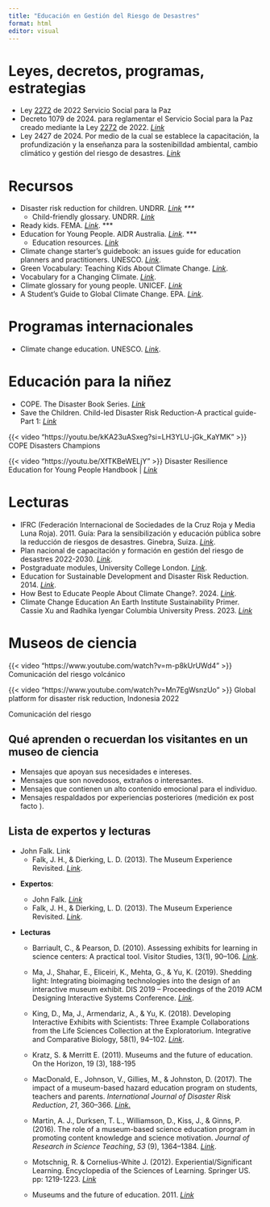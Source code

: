 ```yaml
---
title: "Educación en Gestión del Riesgo de Desastres"
format: html
editor: visual
---
```


# Leyes, decretos, programas, estrategias

-   Ley [2272](https://www.funcionpublica.gov.co/eva/gestornormativo/norma.php?i=197883#2272 "vinculo") de 2022 Servicio Social para la Paz
-   Decreto 1079 de 2024. para reglamentar el Servicio Social para la Paz creado mediante la Ley [2272](https://www.funcionpublica.gov.co/eva/gestornormativo/norma.php?i=197883#2272 "vinculo") de 2022. [*Link*](https://www.funcionpublica.gov.co/eva/gestornormativo/norma.php?i=249476)
-   Ley 2427 de 2024. Por medio de la cual se establece la capacitación, la profundización y la enseñanza para la sostenibilldad ambiental, cambio climático y gestión del riesgo de desastres. [*Link*](https://www.funcionpublica.gov.co/eva/gestornormativo/norma.php?i=250916)

# Recursos

-   Disaster risk reduction for children. UNDRR. [*Link*](https://www.undrr.org/implementing-sendai-framework/sendai-framework-action/disaster-risk-reduction-for-children) *\*\*\**
    -   Child-friendly glossary. UNDRR. [*Link*](https://www.preventionweb.net/publication/child-friendly-glossary)
-   Ready kids. FEMA. [*Link*](https://www.ready.gov/es/kids). \*\*\*
-   Education for Young People. AIDR Australia. [*Link*](https://schools.aidr.org.au/). \*\*\*
    -   Education resources. [*Link*](https://schools.aidr.org.au/disaster-resilience-education/teaching-resources/#/)
-   Climate change starter's guidebook: an issues guide for education planners and practitioners. UNESCO. [*Link*](https://unesdoc.unesco.org/ark:/48223/pf0000211136).
-   Green Vocabulary: Teaching Kids About Climate Change. [*Link*](https://www.performingenglish.net/green-vocabulary-teaching-kids-about-climate-change/).
-   Vocabulary for a Changing Climate. [*Link*](https://kidsagainstclimatechange.co/vocabulary-for-a-changing-climate/).
-   Climate glossary for young people. UNICEF. [*Link*](https://www.unicef.org/lac/media/19321/file/climate-glossary-for-young-people.pdf)
-   A Student's Guide to Global Climate Change. EPA. [*Link*](https://archive.epa.gov/climatechange/kids/glossary.html).

# Programas internacionales

-   Climate change education. UNESCO. [*Link*](https://www.unesco.org/en/climate-change/education).

# Educación para la niñez

-   COPE. The Disaster Book Series. [*Link*](https://cope-disaster-champions.com/)
-   Save the Children. Child-led Disaster Risk Reduction-A practical guide-Part 1: [*Link*](https://resourcecentre.savethechildren.net/document/child-led-disaster-risk-reduction-practical-guide-part-1https://resourcecentre.savethechildren.net/document/child-led-disaster-risk-reduction-practical-guide-part-1)

::: {layout-ncol="2"}
{{< video "https://youtu.be/kKA23uASxeg?si=LH3YLU-jGk_KaYMK" >}} COPE Disasters Champions

{{< video "https://youtu.be/XfTKBeWELjY" >}} Disaster Resilience Education for Young People Handbook \| [*Link*](https://knowledge.aidr.org.au/resources/handbook-disaster-resilience-education-for-young-people/)
:::

# Lecturas

-   IFRC (Federación Internacional de Sociedades de la Cruz Roja y Media Luna Roja). 2011. Guía: Para la sensibilización y educación pública sobre la reducción de riesgos de desastres. Ginebra, Suiza. [*Link*](https://www.preventionweb.net/files/61592_302200publicawarenessddrguidees.pdf).
-   Plan nacional de capacitación y formación en gestión del riesgo de desastres 2022-2030. [*Link*](https://repositorio.gestiondelriesgo.gov.co/handle/20.500.11762/38718?fbclid=IwAR18I1UGQjs6QY50qGJiSpHwZSovFTo_q9wL8p4Q0k7jh9bBsOUFgX5aqrk).
-   Postgraduate modules, University College London. [*Link*](https://www.ucl.ac.uk/risk-disaster-reduction/study/postgraduate-modules).
-   Education for Sustainable Development and Disaster Risk Reduction. 2014. [*Link*](https://books.google.com.co/books?id=SCM9BAAAQBAJ).
-   How Best to Educate People About Climate Change?. 2024. [*Link*](https://news.climate.columbia.edu/2024/01/22/how-best-to-educate-people-about-climate-change/#:~:text=Climate%20change%20is%20multidimensional%20and,%2C%20biology%2C%20geochemistry%20and%20economics.).
-   Climate Change Education An Earth Institute Sustainability Primer. Cassie Xu and Radhika Iyengar Columbia University Press. 2023. [*Link*](https://books.google.com.co/books?id=0brFEAAAQBAJ&printsec=frontcover&dq=Climate+Change+Education+An+Earth+Institute+Sustainability+Primer&hl=es-419&newbks=1&newbks_redir=0&sa=X&redir_esc=y#v=onepage&q=Climate%20Change%20Education%20An%20Earth%20Institute%20Sustainability%20Primer&f=false)

# Museos de ciencia

::: {layout-ncol="2"}
{{< video "https://www.youtube.com/watch?v=m-p8kUrUWd4" >}} Comunicación del riesgo volcánico

{{< video "https://www.youtube.com/watch?v=Mn7EgWsnzUo" >}} Global platform for disaster risk reduction, Indonesia 2022

Comunicación del riesgo
:::

::: callout-tip
## Qué aprenden o recuerdan los visitantes en un museo de ciencia

-   Mensajes que apoyan sus necesidades e intereses.
-   Mensajes que son novedosos, extraños o interesantes.
-   Mensajes que contienen un alto contenido emocional para el individuo.
-   Mensajes respaldados por experiencias posteriores (medición ex post facto ).
:::

## Lista de expertos y lecturas

-   John Falk. Link
    -   Falk, J. H., & Dierking, L. D. (2013). The Museum Experience Revisited. [*Link*](https://books.google.com.co/books?id=Pzo3-SI3DPAC&printsec=frontcover&source=gbs_ge_summary_r&cad=0#v=onepage&q&f=false).

<!-- -->

-   **Expertos**:

    -   John Falk. [*Link*](https://scholar.google.com/citations?user=1hytoUMAAAAJ&hl=en&oi=sra)
    -   Falk, J. H., & Dierking, L. D. (2013). The Museum Experience Revisited. [*Link*](https://doi.org/10.4324/9781315417851).

-   **Lecturas**

    -   Barriault, C., & Pearson, D. (2010). Assessing exhibits for learning in science centers: A practical tool. Visitor Studies, 13(1), 90–106. [*Link*](https://doi.org/10.1080/10645571003618824).

    -   Ma, J., Shahar, E., Eliceiri, K., Mehta, G., & Yu, K. (2019). Shedding light: Integrating bioimaging technologies into the design of an interactive museum exhibit. DIS 2019 – Proceedings of the 2019 ACM Designing Interactive Systems Conference. [*Link*](https://doi.org/10.1145/3322276.3322299).

    -   King, D., Ma, J., Armendariz, A., & Yu, K. (2018). Developing Interactive Exhibits with Scientists: Three Example Collaborations from the Life Sciences Collection at the Exploratorium. Integrative and Comparative Biology, 58(1), 94–102. [*Link*](https://doi.org/10.1093/icb/icy010).

    -   Kratz, S. & Merritt E. (2011). Museums and the future of education. On the Horizon, 19 (3), 188-195

    -   MacDonald, E., Johnson, V., Gillies, M., & Johnston, D. (2017). The impact of a museum-based hazard education program on students, teachers and parents. *International Journal of Disaster Risk Reduction*, *21*, 360–366. [*Link*.](https://doi.org/10.1016/j.ijdrr.2017.01.010)

    -   Martin, A. J., Durksen, T. L., Williamson, D., Kiss, J., & Ginns, P. (2016). The role of a museum-based science education program in promoting content knowledge and science motivation. *Journal of Research in Science Teaching*, *53* (9), 1364–1384. [*Link*](https://doi.org/10.1002/tea.21332).

    -   Motschnig, R. & Cornelius-White J. (2012). Experiential/Significant Learning. Encyclopedia of the Sciences of Learning. Springer US. pp: 1219-1223. [*Link*](https://doi.org/10.1007/978-1-4419-1428-6_574)

    -   Museums and the future of education. 2011. [*Link*](https://www.emerald.com/insight/content/doi/10.1108/10748121111163896/full/html)